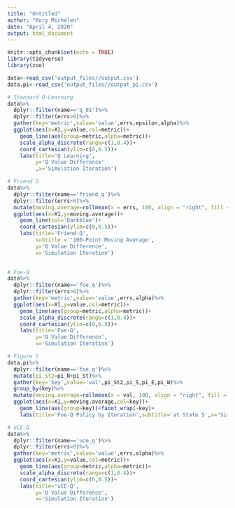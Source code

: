 ---
title: "Untitled"
author: "Rory Michelen"
date: "April 4, 2020"
output: html_document
---

```{r setup, include=FALSE}
knitr::opts_chunk$set(echo = TRUE)
library(tidyverse)
library(zoo)
```

```{r}
data<-read_csv('output_files//output.csv')
data.pi<-read_csv('output_files//output_pi.csv')

# Standard Q-Learning
data%>%
  dplyr::filter(name=='q_01')%>%
  dplyr::filter(errs>0)%>%
  gather(key='metric',value='value',errs,epsilon,alpha)%>%
  ggplot(aes(x=X1,y=value,col=metric))+
    geom_line(aes(group=metric,alpha=metric))+
    scale_alpha_discrete(range=c(1,0.4))+
    coord_cartesian(ylim=c(0,0.5))+
    labs(title='Q Learning',
         y='Q Value Difference'
         ,x='Simulation Iteration')

# Friend Q
data%>%
  dplyr::filter(name=='friend_q')%>%
  dplyr::filter(errs>0)%>%
  mutate(moving.average=rollmean(x = errs, 100, align = "right", fill = NA))%>%
  ggplot(aes(x=X1,y=moving.average))+
    geom_line(col='Darkblue')+
    coord_cartesian(ylim=c(0,0.5))+
    labs(title='Friend-Q',
         subtitle = '100-Point Moving Average',
         y='Q Value Difference',
         x='Simulation Iteration')

 
# Foe-Q
data%>%
  dplyr::filter(name=='foe_q')%>%
  dplyr::filter(errs>0)%>%
  gather(key='metric',value='value',errs,alpha)%>%
  ggplot(aes(x=X1,y=value,col=metric))+
    geom_line(aes(group=metric,alpha=metric))+
    scale_alpha_discrete(range=c(1,0.4))+
    coord_cartesian(ylim=c(0,0.5))+
    labs(title='Foe-Q',
         y='Q Value Difference',
         x='Simulation Iteration')

# Figure 5
data.pi%>%
  dplyr::filter(name=='foe_q')%>%
  mutate(pi_St2=pi_N+pi_St)%>%
  gather(key='key',value='val',pi_St2,pi_S,pi_E,pi_W)%>%
  group_by(key)%>%
  mutate(moving.average=rollmean(x = val, 100, align = "right", fill = NA))%>%
  ggplot(aes(x=X1,y=moving.average,col=key))+
    geom_line(aes(group=key))+facet_wrap(~key)+
    labs(title='Foe-Q Policy by Iteration',subtitle='at State S',x='Simulation Iteration',y='Probability of Action (100 point moving average)')

# uCE-Q
data%>%
  dplyr::filter(name=='uce_q')%>%
  dplyr::filter(errs>0)%>%
  gather(key='metric',value='value',errs,alpha)%>%
  ggplot(aes(x=X1,y=value,col=metric))+
    geom_line(aes(group=metric,alpha=metric))+
    scale_alpha_discrete(range=c(1,0.4))+
    coord_cartesian(ylim=c(0,0.5))+
    labs(title='uCE-Q',
         y='Q Value Difference',
         x='Simulation Iteration')


```

